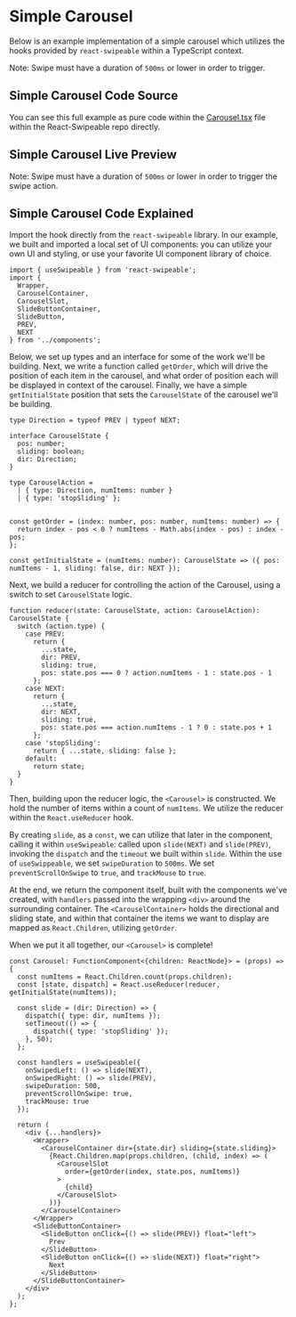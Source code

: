 

# Simple Carousel

Below is an example implementation of a simple carousel which utilizes the hooks provided by `react-swipeable` within a TypeScript context.

Note: Swipe must have a duration of `500ms` or lower in order to trigger.

## Simple Carousel Code Source

You can see this full example as pure code within the [Carousel.tsx](https://github.com/FormidableLabs/react-swipeable/blob/main/examples/app/SimpleCarousel/Carousel.tsx) file within the React-Swipeable repo directly. 

## Simple Carousel Live Preview

<SimpleCarousel />

Note: Swipe must have a duration of `500ms` or lower in order to trigger the swipe action.

## Simple Carousel Code Explained

Import the hook directly from the `react-swipeable` library. In our example, we built and imported a local set of UI components: you can utilize your own UI and styling, or use your favorite UI component library of choice.

```
import { useSwipeable } from 'react-swipeable';
import {
  Wrapper,
  CarouselContainer,
  CarouselSlot,
  SlideButtonContainer,
  SlideButton,
  PREV,
  NEXT
} from '../components';
```

Below, we set up types and an interface for some of the work we'll be building. Next, we write a function called `getOrder`, which will drive the position of each item in the carousel, and what order of position each will be displayed in context of the carousel. Finally, we have a simple `getInitialState` position that sets the `CarouselState` of the carousel we'll be building.

```
type Direction = typeof PREV | typeof NEXT;

interface CarouselState {
  pos: number;
  sliding: boolean;
  dir: Direction;
}

type CarouselAction =
  | { type: Direction, numItems: number }
  | { type: 'stopSliding' };


const getOrder = (index: number, pos: number, numItems: number) => {
  return index - pos < 0 ? numItems - Math.abs(index - pos) : index - pos;
};

const getInitialState = (numItems: number): CarouselState => ({ pos: numItems - 1, sliding: false, dir: NEXT });
```

Next, we build a reducer for controlling the action of the Carousel, using a switch to set `CarouselState` logic.

```
function reducer(state: CarouselState, action: CarouselAction): CarouselState {
  switch (action.type) {
    case PREV:
      return {
        ...state,
        dir: PREV,
        sliding: true,
        pos: state.pos === 0 ? action.numItems - 1 : state.pos - 1
      };
    case NEXT:
      return {
        ...state,
        dir: NEXT,
        sliding: true,
        pos: state.pos === action.numItems - 1 ? 0 : state.pos + 1
      };
    case 'stopSliding':
      return { ...state, sliding: false };
    default:
      return state;
  }
}
```

Then, building upon the reducer logic, the `<Carousel>` is constructed. We hold the number of items within a count of `numItems`. We utilize the reducer within the `React.useReducer` hook.

By creating `slide`, as a `const`, we can utilize that later in the component, calling it within `useSwipeable`: called upon `slide(NEXT)` and `slide(PREV)`, invoking the `dispatch` and the `timeout` we built within `slide`. Within the use of `useSwippeable`, we set `swipeDuration` to `500ms`. We set `preventScrollOnSwipe` to `true`, and `trackMouse` to `true`.

At the end, we return the component itself, built with the components we've created, with `handlers` passed into the wrapping `<div>` around the surrounding container. The `<CarouselContainer>` holds the directional and sliding state, and within that container the items we want to display are mapped as `React.Children`, utilizing `getOrder`. 

When we put it all together, our `<Carousel>` is complete!

```
const Carousel: FunctionComponent<{children: ReactNode}> = (props) => {
  const numItems = React.Children.count(props.children);
  const [state, dispatch] = React.useReducer(reducer, getInitialState(numItems));

  const slide = (dir: Direction) => {
    dispatch({ type: dir, numItems });
    setTimeout(() => {
      dispatch({ type: 'stopSliding' });
    }, 50);
  };

  const handlers = useSwipeable({
    onSwipedLeft: () => slide(NEXT),
    onSwipedRight: () => slide(PREV),
    swipeDuration: 500,
    preventScrollOnSwipe: true,
    trackMouse: true
  });

  return (
    <div {...handlers}>
      <Wrapper>
        <CarouselContainer dir={state.dir} sliding={state.sliding}>
          {React.Children.map(props.children, (child, index) => (
            <CarouselSlot
              order={getOrder(index, state.pos, numItems)}
            >
              {child}
            </CarouselSlot>
          ))}
        </CarouselContainer>
      </Wrapper>
      <SlideButtonContainer>
        <SlideButton onClick={() => slide(PREV)} float="left">
          Prev
        </SlideButton>
        <SlideButton onClick={() => slide(NEXT)} float="right">
          Next
        </SlideButton>
      </SlideButtonContainer>
    </div>
  );
};
```
